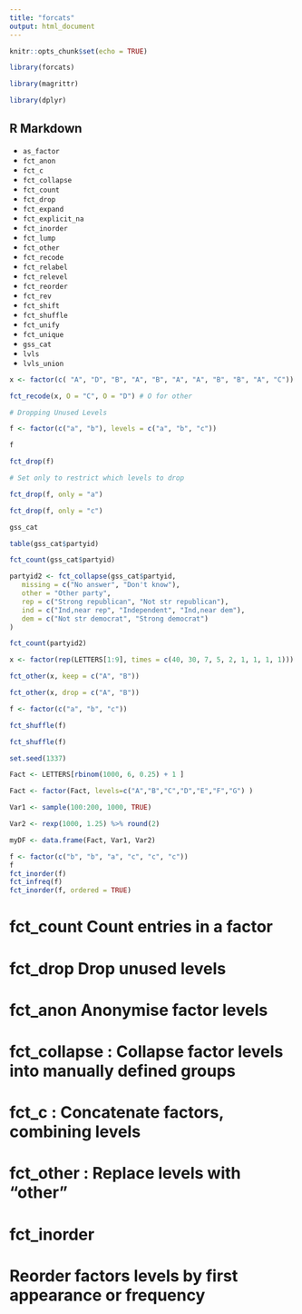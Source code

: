 ```yaml
---
title: "forcats"
output: html_document
---
```


```r
knitr::opts_chunk$set(echo = TRUE)
```


```r
library(forcats)

library(magrittr)

library(dplyr)

```

## R Markdown

* ``as_factor``  
* ``fct_anon``  
* ``fct_c``  
* ``fct_collapse``  
* ``fct_count`` 
* ``fct_drop``  
* ``fct_expand`` 
* ``fct_explicit_na``  
* ``fct_inorder``
* ``fct_lump`` 
* ``fct_other`` 
* ``fct_recode`` 
* ``fct_relabel`` 
* ``fct_relevel`` 
* ``fct_reorder`` 
* ``fct_rev``  
* ``fct_shift`` 
* ``fct_shuffle`` 
* ``fct_unify`` 
* ``fct_unique`` 
* ``gss_cat``  
* ``lvls``  
* ``lvls_union`` 






```r

x <- factor(c( "A", "D", "B", "A", "B", "A", "A", "B", "B", "A", "C"))

fct_recode(x, O = "C", O = "D") # O for other

```


```r

# Dropping Unused Levels

f <- factor(c("a", "b"), levels = c("a", "b", "c"))

f

fct_drop(f)

# Set only to restrict which levels to drop

fct_drop(f, only = "a")

fct_drop(f, only = "c")

```


```r

gss_cat

table(gss_cat$partyid)

fct_count(gss_cat$partyid)

partyid2 <- fct_collapse(gss_cat$partyid,
   missing = c("No answer", "Don't know"),
   other = "Other party",
   rep = c("Strong republican", "Not str republican"),
   ind = c("Ind,near rep", "Independent", "Ind,near dem"),
   dem = c("Not str democrat", "Strong democrat")
)

fct_count(partyid2)

```


```r

x <- factor(rep(LETTERS[1:9], times = c(40, 30, 7, 5, 2, 1, 1, 1, 1)))

fct_other(x, keep = c("A", "B"))

fct_other(x, drop = c("A", "B"))

```


```r

f <- factor(c("a", "b", "c"))

fct_shuffle(f)

fct_shuffle(f)

```


```r
set.seed(1337)

Fact <- LETTERS[rbinom(1000, 6, 0.25) + 1 ]

Fact <- factor(Fact, levels=c("A","B","C","D","E","F","G") )

Var1 <- sample(100:200, 1000, TRUE)

Var2 <- rexp(1000, 1.25) %>% round(2)

myDF <- data.frame(Fact, Var1, Var2)
```







```r
f <- factor(c("b", "b", "a", "c", "c", "c"))
f
fct_inorder(f)
fct_infreq(f)
fct_inorder(f, ordered = TRUE)


```

# fct_count Count entries in a factor
# fct_drop Drop unused levels
# fct_anon Anonymise factor levels
# fct_collapse :  Collapse factor levels into manually defined groups
# fct_c : Concatenate factors, combining levels
# fct_other : Replace levels with "other"
# fct_inorder 

# Reorder factors levels by first appearance or frequency
